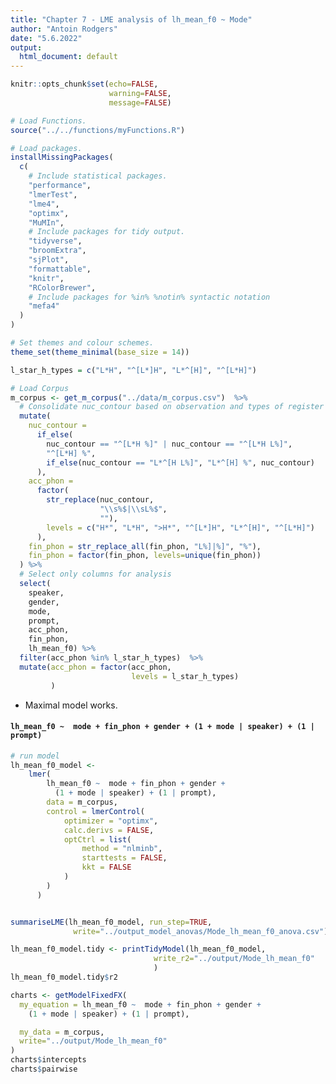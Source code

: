 ```yaml
---
title: "Chapter 7 - LME analysis of lh_mean_f0 ~ Mode"
author: "Antoin Rodgers"
date: "5.6.2022"
output:
  html_document: default
---
```


```r
knitr::opts_chunk$set(echo=FALSE,
                      warning=FALSE,
                      message=FALSE)

# Load Functions.
source("../../functions/myFunctions.R") 

# Load packages.
installMissingPackages(
  c(
    # Include statistical packages.
    "performance",
    "lmerTest",
    "lme4",
    "optimx",
    "MuMIn",
    # Include packages for tidy output.
    "tidyverse",
    "broomExtra",
    "sjPlot",
    "formattable",
    "knitr",
    "RColorBrewer",
    # Include packages for %in% %notin% syntactic notation
    "mefa4"
  )
)

# Set themes and colour schemes.
theme_set(theme_minimal(base_size = 14))

```

```r
l_star_h_types = c("L*H", "^[L*]H", "L*^[H]", "^[L*H]")

# Load Corpus
m_corpus <- get_m_corpus("../data/m_corpus.csv")  %>%
  # Consolidate nuc_contour based on observation and types of register shift.
  mutate(
    nuc_contour =
      if_else(
        nuc_contour == "^[L*H %]" | nuc_contour == "^[L*H L%]",
        "^[L*H] %",
        if_else(nuc_contour == "L*^[H L%]", "L*^[H] %", nuc_contour)
      ),
    acc_phon =
      factor(
        str_replace(nuc_contour,
                    "\\s%$|\\sL%$",
                    ""),
        levels = c("H*", "L*H", ">H*", "^[L*]H", "L*^[H]", "^[L*H]")
      ),
    fin_phon = str_replace_all(fin_phon, "L%]|%]", "%"),
    fin_phon = factor(fin_phon, levels=unique(fin_phon))
  ) %>%
  # Select only columns for analysis
  select(
    speaker,
    gender,
    mode,
    prompt,
    acc_phon,
    fin_phon,
    lh_mean_f0) %>% 
  filter(acc_phon %in% l_star_h_types)  %>% 
  mutate(acc_phon = factor(acc_phon,
                           levels = l_star_h_types)
         )
```

- Maximal model works.

#### `lh_mean_f0 ~  mode + fin_phon + gender + (1 + mode | speaker) + (1 | prompt)`
```r

# run model
lh_mean_f0_model <-
    lmer(
        lh_mean_f0 ~  mode + fin_phon + gender +
          (1 + mode | speaker) + (1 | prompt),
        data = m_corpus,
        control = lmerControl(
            optimizer = "optimx",
            calc.derivs = FALSE,
            optCtrl = list(
                method = "nlminb",
                starttests = FALSE,
                kkt = FALSE
            )
        )
      )


summariseLME(lh_mean_f0_model, run_step=TRUE,
              write="../output_model_anovas/Mode_lh_mean_f0_anova.csv")

```

```r

lh_mean_f0_model.tidy <- printTidyModel(lh_mean_f0_model,
                                write_r2="../output/Mode_lh_mean_f0"
                                )
lh_mean_f0_model.tidy$r2

```

```r

charts <- getModelFixedFX(
  my_equation = lh_mean_f0 ~  mode + fin_phon + gender +
    (1 + mode | speaker) + (1 | prompt),

  my_data = m_corpus,
  write="../output/Mode_lh_mean_f0"
)
charts$intercepts
charts$pairwise


```

